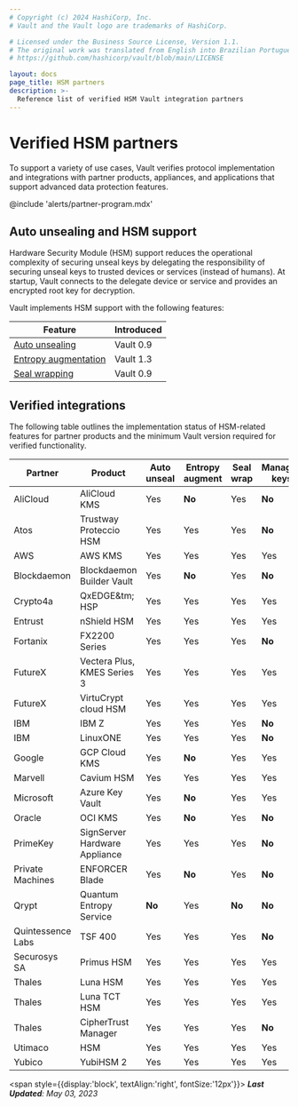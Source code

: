 ```yaml
---
# Copyright (c) 2024 HashiCorp, Inc.
# Vault and the Vault logo are trademarks of HashiCorp.

# Licensed under the Business Source License, Version 1.1.
# The original work was translated from English into Brazilian Portuguese.
# https://github.com/hashicorp/vault/blob/main/LICENSE

layout: docs
page_title: HSM partners
description: >-
  Reference list of verified HSM Vault integration partners
---
```


# Verified HSM partners

To support a variety of use cases, Vault verifies protocol implementation and
integrations with partner products, appliances, and applications that support
advanced data protection features.

@include 'alerts/partner-program.mdx'

## Auto unsealing and HSM support

Hardware Security Module (HSM) support reduces the operational complexity of
securing unseal keys by delegating the responsibility of securing unseal keys to
trusted devices or services (instead of humans). At startup, Vault connects to
the delegate device or service and provides an encrypted root key for
decryption.

Vault implements HSM support with the following features:

Feature                                                              | Introduced
-------------------------------------------------------------------- | ----------
[Auto unsealing](/vault/docs/concepts/seal#auto-unseal)              | Vault 0.9
[Entropy augmentation](/vault/docs/enterprise/entropy-augmentation)  | Vault 1.3
[Seal wrapping](/vault/docs/enterprise/sealwrap)                     | Vault 0.9


## Verified integrations

The following table outlines the implementation status of HSM-related features
for partner products and the minimum Vault version required for verified
functionality.

| Partner           | Product                                | Auto unseal | Entropy augment | Seal wrap | Managed keys | Vault verified
| ----------------- | -------------------------------------- | ----------- | --------------- | --------- |------------- | -------------
| AliCloud          | AliCloud KMS                           | Yes         | **No**          | Yes       | **No**       | 0.11.2+
| Atos              | Trustway Proteccio HSM                 | Yes         | Yes             | Yes       | **No**       | 1.9+
| AWS               | AWS KMS                                | Yes         | Yes             | Yes       | Yes          | 0.9+
| Blockdaemon       | Blockdaemon Builder Vault              | Yes         | **No**          | Yes       | **No**       | 1.17.5+
| Crypto4a          | QxEDGE&tm; HSP                         | Yes         | Yes             | Yes       | Yes          | 1.9+
| Entrust           | nShield HSM                            | Yes         | Yes             | Yes       | Yes          | 1.3+
| Fortanix          | FX2200 Series                          | Yes         | Yes             | Yes       | **No**       | 0.10+
| FutureX           | Vectera Plus, KMES Series 3            | Yes         | Yes             | Yes       | Yes          | 1.5+
| FutureX           | VirtuCrypt cloud HSM                   | Yes         | Yes             | Yes       | Yes          | 1.5+
| IBM		    | IBM Z				     | Yes	   | Yes	     | Yes	 | **No**	| 1.19+
| IBM		    | LinuxONE				     | Yes	   | Yes	     | Yes	 | **No**	| 1.19+
| Google            | GCP Cloud KMS                          | Yes         | **No**          | Yes       | Yes          | 0.9+
| Marvell           | Cavium HSM                             | Yes         | Yes             | Yes       | Yes          | 1.11+
| Microsoft         | Azure Key Vault                        | Yes         | **No**          | Yes       | Yes          | 0.10.2+
| Oracle            | OCI KMS                                | Yes         | **No**          | Yes       | **No**       | 1.2.3+
| PrimeKey          | SignServer Hardware Appliance          | Yes         | Yes             | Yes       | **No**       | 1.6+
| Private Machines  | ENFORCER Blade                         | Yes         | **No**          | Yes       | **No**       | 1.17.3+
| Qrypt             | Quantum Entropy Service                | **No**      | Yes             | **No**    | **No**       | 1.11+
| Quintessence Labs | TSF  400                               | Yes         | Yes             | Yes       | **No**       | 1.4+
| Securosys SA      | Primus HSM                             | Yes         | Yes             | Yes       | Yes          | 1.7+
| Thales            | Luna HSM                               | Yes         | Yes             | Yes       | Yes          | 1.4+
| Thales            | Luna TCT HSM                           | Yes         | Yes             | Yes       | Yes          | 1.4+
| Thales            | CipherTrust Manager                    | Yes         | Yes             | Yes       | **No**       | 1.7+
| Utimaco           | HSM                                    | Yes         | Yes             | Yes       | Yes          | 1.4+
| Yubico            | YubiHSM 2                              | Yes         | Yes             | Yes       | Yes          | 1.17.2+
<span style={{display:'block', textAlign:'right', fontSize:'12px'}}>
  <em>
    <b>Last Updated</b>:
    May 03, 2023
  </em>
</span>
